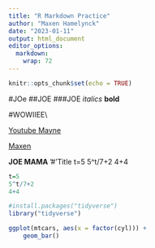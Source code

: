 ```yaml
---
title: "R Markdown Practice"
author: "Maxen Hamelynck"
date: "2023-01-11"
output: html_document
editor_options: 
  markdown: 
    wrap: 72
---
```


```r
knitr::opts_chunk$set(echo = TRUE)
```

#JOe ##JOE ###JOE *italics* **bold**

#WOWIIEE\\

[Youtube Mayne](https://www.youtube.com/)

[Maxen](mailto:mjhamel@ucdavis.edu)

**JOE MAMA** '\#'Title t=5 5\^t/7+2 4+4

```r
t=5
5^t/7+2
4+4

```

```r
#install.packages("tidyverse")
library("tidyverse")
```

```r
ggplot(mtcars, aes(x = factor(cyl))) +
    geom_bar()
```
